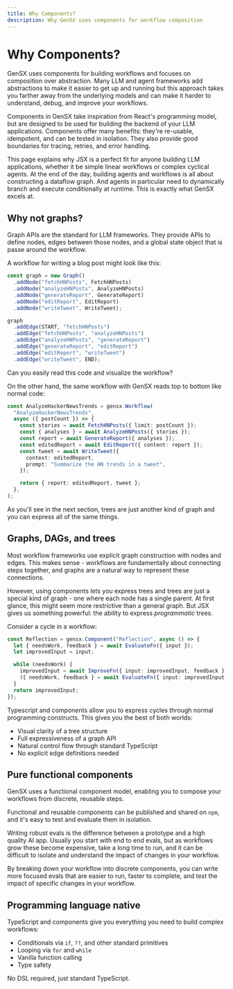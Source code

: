 ```yaml
---
title: Why Components?
description: Why GenSX uses components for workflow composition
---
```


# Why Components?

GenSX uses components for building workflows and focuses on composition over abstraction. Many LLM and agent frameworks add abstractions to make it easier to get up and running but this approach takes you farther away from the underlying models and can make it harder to understand, debug, and improve your workflows.

Components in GenSX take inspiration from React's programming model, but are designed to be used for building the backend of your LLM applications. Components offer many benefits: they're re-usable, idempotent, and can be tested in isolation. They also provide good boundaries for tracing, retries, and error handling.

This page explains why JSX is a perfect fit for anyone building LLM applications, whether it be simple linear workflows or complex cyclical agents. At the end of the day, building agents and workflows is all about constructing a dataflow graph. And agents in particular need to dynamically branch and execute conditionally at runtime. This is exactly what GenSX excels at.

## Why not graphs?

Graph APIs are the standard for LLM frameworks. They provide APIs to define nodes, edges between those nodes, and a global state object that is passe around the workflow.

A workflow for writing a blog post might look like this:

```ts
const graph = new Graph()
  .addNode("fetchHNPosts", FetchHNPosts)
  .addNode("analyzeHNPosts", AnalyzeHNPosts)
  .addNode("generateReport", GenerateReport)
  .addNode("editReport", EditReport)
  .addNode("writeTweet", WriteTweet);

graph
  .addEdge(START, "fetchHNPosts")
  .addEdge("fetchHNPosts", "analyzeHNPosts")
  .addEdge("analyzeHNPosts", "generateReport")
  .addEdge("generateReport", "editReport")
  .addEdge("editReport", "writeTweet")
  .addEdge("writeTweet", END);
```

Can you easily read this code and visualize the workflow?

On the other hand, the same workflow with GenSX reads top to bottom like normal code:

```ts
const AnalyzeHackerNewsTrends = gensx.Workflow(
  "AnalyzeHackerNewsTrends",
  async ({ postCount }) => {
    const stories = await FetchHNPosts({ limit: postCount });
    const { analyses } = await AnalyzeHNPosts({ stories });
    const report = await GenerateReport({ analyses });
    const editedReport = await EditReport({ content: report });
    const tweet = await WriteTweet({
      context: editedReport,
      prompt: "Summarize the HN trends in a tweet",
    });

    return { report: editedReport, tweet };
  },
);
```

As you'll see in the next section, trees are just another kind of graph and you can express all of the same things.

## Graphs, DAGs, and trees

Most workflow frameworks use explicit graph construction with nodes and edges. This makes sense - workflows are fundamentally about connecting steps together, and graphs are a natural way to represent these connections.

However, using components lets you express trees and trees are just a special kind of graph - one where each node has a single parent. At first glance, this might seem more restrictive than a general graph. But JSX gives us something powerful: the ability to express _programmatic_ trees.

Consider a cycle in a workflow:

```ts
const Reflection = gensx.Component("Reflection", async () => {
  let { needsWork, feedback } = await EvaluateFn({ input });
  let improvedInput = input;

  while (needsWork) {
    improvedInput = await ImproveFn({ input: improvedInput, feedback });
    ({ needsWork, feedback } = await EvaluateFn({ input: improvedInput }));
  }
  return improvedInput;
});
```

Typescript and components allow you to express cycles through normal programming constructs. This gives you the best of both worlds:

- Visual clarity of a tree structure
- Full expressiveness of a graph API
- Natural control flow through standard TypeScript
- No explicit edge definitions needed

## Pure functional components

GenSX uses a functional component model, enabling you to compose your workflows from discrete, reusable steps.

Functional and reusable components can be published and shared on `npm`, and it's easy to test and evaluate them in isolation.

Writing robust evals is the difference between a prototype and a high quality AI app. Usually you start with end to end evals, but as workflows grow these become expensive, take a long time to run, and it can be difficult to isolate and understand the impact of changes in your workflow.

By breaking down your workflow into discrete components, you can write more focused evals that are easier to run, faster to complete, and test the impact of specific changes in your workflow.

## Programming language native

TypeScript and components give you everything you need to build complex workflows:

- Conditionals via `if`, `??`, and other standard primitives
- Looping via `for` and `while`
- Vanilla function calling
- Type safety

No DSL required, just standard TypeScript.
